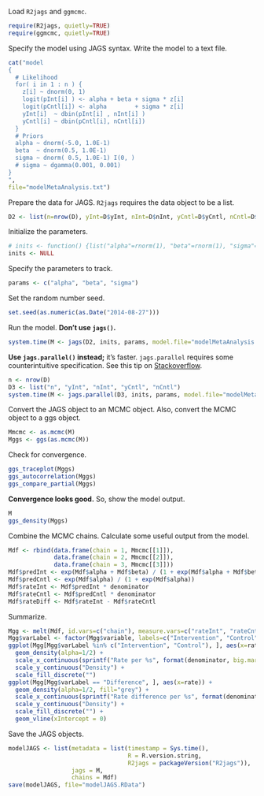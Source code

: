 Load `R2jags` and `ggmcmc`.

```r
require(R2jags, quietly=TRUE)
require(ggmcmc, quietly=TRUE)
```

Specify the model using JAGS syntax.
Write the model to a text file.

```r
cat("model
{
  # Likelihood
  for( i in 1 : n ) {
    z[i] ~ dnorm(0, 1)
    logit(pInt[i] ) <- alpha + beta + sigma * z[i]
    logit(pCntl[i]) <- alpha        + sigma * z[i]
    yInt[i]  ~ dbin(pInt[i] , nInt[i] )
    yCntl[i] ~ dbin(pCntl[i], nCntl[i])
  }
  # Priors
  alpha ~ dnorm(-5.0, 1.0E-1)
  beta  ~ dnorm(0.5, 1.0E-1)
  sigma ~ dnorm( 0.5, 1.0E-1) I(0, )
  # sigma ~ dgamma(0.001, 0.001)
}
",
file="modelMetaAnalysis.txt")
```

Prepare the data for JAGS.
`R2jags` requires the data object to be a list.

```r
D2 <- list(n=nrow(D), yInt=D$yInt, nInt=D$nInt, yCntl=D$yCntl, nCntl=D$nCntl)
```

Initialize the parameters.

```r
# inits <- function() {list("alpha"=rnorm(1), "beta"=rnorm(1), "sigma"=runif(1), "z"=rnorm(nrow(D)))}
inits <- NULL
```

Specify the parameters to track.

```r
params <- c("alpha", "beta", "sigma")
```

Set the random number seed.

```r
set.seed(as.numeric(as.Date("2014-08-27")))
```

Run the model.
**Don't use `jags()`.**

```r
system.time(M <- jags(D2, inits, params, model.file="modelMetaAnalysis.txt", n.iter=250E3))
```

**Use `jags.parallel()` instead;** it's faster.
`jags.parallel` requires some counterintuitive specification.
See this tip on [Stackoverflow](http://stackoverflow.com/a/20156127).

```r
n <- nrow(D)
D3 <- list("n", "yInt", "nInt", "yCntl", "nCntl")
system.time(M <- jags.parallel(D3, inits, params, model.file="modelMetaAnalysis.txt", n.chains=3, n.iter=250E3))
```

Convert the JAGS object to an MCMC object.
Also, convert the MCMC object to a ggs object.

```r
Mmcmc <- as.mcmc(M)
Mggs <- ggs(as.mcmc(M))
```

Check for convergence.

```r
ggs_traceplot(Mggs)
ggs_autocorrelation(Mggs)
ggs_compare_partial(Mggs)
```

**Convergence looks good.**
So, show the model output.

```r
M
ggs_density(Mggs)
```

Combine the MCMC chains.
Calculate some useful output from the model.

```r
Mdf <- rbind(data.frame(chain = 1, Mmcmc[[1]]),
             data.frame(chain = 2, Mmcmc[[2]]),
             data.frame(chain = 3, Mmcmc[[3]]))
Mdf$predInt <- exp(Mdf$alpha + Mdf$beta) / (1 + exp(Mdf$alpha + Mdf$beta))
Mdf$predCntl <- exp(Mdf$alpha) / (1 + exp(Mdf$alpha))
Mdf$rateInt <- Mdf$predInt * denominator
Mdf$rateCntl <- Mdf$predCntl * denominator
Mdf$rateDiff <- Mdf$rateInt - Mdf$rateCntl
```

Summarize.

```r
Mgg <- melt(Mdf, id.vars=c("chain"), measure.vars=c("rateInt", "rateCntl", "rateDiff"), value.name="rate")
Mgg$varLabel <- factor(Mgg$variable, labels=c("Intervention", "Control", "Difference"))
ggplot(Mgg[Mgg$varLabel %in% c("Intervention", "Control"), ], aes(x=rate, fill=varLabel)) +
  geom_density(alpha=1/2) +
  scale_x_continuous(sprintf("Rate per %s", format(denominator, big.mark=","))) +
  scale_y_continuous("Density") +
  scale_fill_discrete("")
ggplot(Mgg[Mgg$varLabel == "Difference", ], aes(x=rate)) +
  geom_density(alpha=1/2, fill="grey") +
  scale_x_continuous(sprintf("Rate difference per %s", format(denominator, big.mark=","))) +
  scale_y_continuous("Density") +
  scale_fill_discrete("") +
  geom_vline(xIntercept = 0)
```

Save the JAGS objects.

```r
modelJAGS <- list(metadata = list(timestamp = Sys.time(),
                                  R = R.version.string,
                                  R2jags = packageVersion("R2jags")),
                  jags = M,
                  chains = Mdf)
save(modelJAGS, file="modelJAGS.RData")
```
